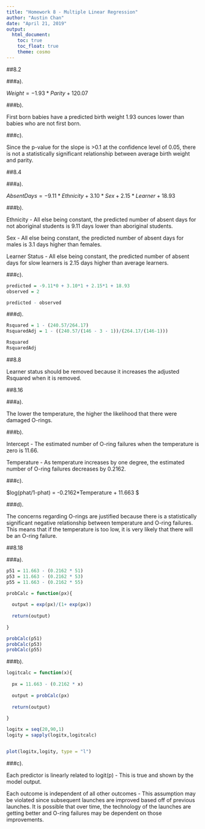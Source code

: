 ---
title: "Homework 8 - Multiple Linear Regression"
author: "Austin Chan"
date: "April 21, 2019"
output: 
  html_document:
    toc: true
    toc_float: true
    theme: cosmo
---

##8.2

###a).

$Weight = -1.93*Parity + 120.07$

###b).

First born babies have a predicted birth weight 1.93 ounces lower than babies who are not first born.

###c).

Since the p-value for the slope is >0.1 at the confidence level of 0.05, there is not a statistically significant relationship between average birth weight and parity.

##8.4

###a).

$AbsentDays = -9.11*Ethnicity + 3.10*Sex + 2.15*Learner + 18.93$

###b).

Ethnicity - All else being constant, the predicted number of absent days for not aboriginal students is 9.11 days lower than aboriginal students.

Sex - All else being constant, the predicted number of absent days for males is 3.1 days higher than females.

Learner Status - All else being constant, the predicted number of absent days for slow learners is 2.15 days higher than average learners.

###c).

```{r}
predicted = -9.11*0 + 3.10*1 + 2.15*1 + 18.93
observed = 2

predicted - observed
```

###d).

```{r}
Rsquared = 1 - (240.57/264.17)
RsquaredAdj = 1 - ((240.57/(146 - 3 - 1))/(264.17/(146-1)))

Rsquared
RsquaredAdj
```

##8.8

Learner status should be removed because it increases the adjusted Rsquared when it is removed.

##8.16

###a).

The lower the temperature, the higher the likelihood that there were damaged O-rings.

###b).

Intercept - The estimated number of O-ring failures when the temperature is zero is 11.66.

Temperature - As temperature increases by one degree, the estimated number of O-ring failures decreases by 0.2162.

###c).

$log(phat/1-phat)  = -0.2162*Temperature + 11.663 $

###d).

The concerns regarding O-rings are justified because there is a statistically significant negative relationship between temperature and O-ring failures. This means that if the temperature is too low, it is very likely that there will be an O-ring failure.


##8.18

###a).

```{r}
p51 = 11.663 - (0.2162 * 51)
p53 = 11.663 - (0.2162 * 53)
p55 = 11.663 - (0.2162 * 55)

probCalc = function(px){
  
  output = exp(px)/(1+ exp(px))
  
  return(output)
  
} 

probCalc(p51)
probCalc(p53)
probCalc(p55)
```

###b).

```{r}
logitcalc = function(x){
  
  px = 11.663 - (0.2162 * x)
  
  output = probCalc(px)
  
  return(output)
  
}

logitx = seq(20,90,1)
logity = sapply(logitx,logitcalc)


plot(logitx,logity, type = "l")
```

###c).

Each predictor is linearly related to logit(p) - This is true and shown by the model output.

Each outcome is independent of all other outcomes - This assumption may be violated since subsequent launches are improved based off of previous launches. It is possible that over time, the technology of the launches are getting better and O-ring failures may be dependent on those improvements.







